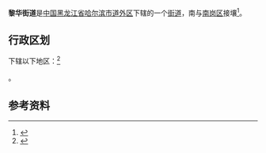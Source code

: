 {{中国乡级行政区|23/01/04/030/000
| 行政区全称 = 黎华街道
| 上级行政区 = [[黑龙江省|黑龙江省]][[哈尔滨市|哈尔滨市]][[道外区|道外区]]
| 行政区类别 = [[街道|街道]]
| LowerDivisions = 5个社区
| 总面积 = 4.4平方公里
| 户籍人口 = 3万人
| 常住人口 = 
| 行政区划 = 
| 官方网站 =
| 邮政编码 =150000
| 电话区号 = 451
| 毗邻行政区 =
}}

'''黎华街道'''是[[中国|中国]][[黑龙江省|黑龙江省]][[哈尔滨市|哈尔滨市]][[道外区|道外区]]下辖的一个[[街道|街道]]，南与[[南岗区|南岗区]]接壤<ref>{{Cite web |url=http://www.chinaquhua.cn/heilongjiang/ |title=黎华街道 |accessdate=2011-08-13 |archive-date=2011-08-22 |archive-url=https://web.archive.org/web/20110822123644/http://www.chinaquhua.cn/heilongjiang/ |dead-url=no }}</ref>。

== 行政区划 ==

下辖以下地区：<ref>{{PRC admin/ref sgc|23/01/04/030/000}}</ref>

{{PRC admin/children|23/01/04/030/000}}。

== 参考资料 ==

{{reflist}}

{{PRC admin/navcat|23/01/04/030/000}}